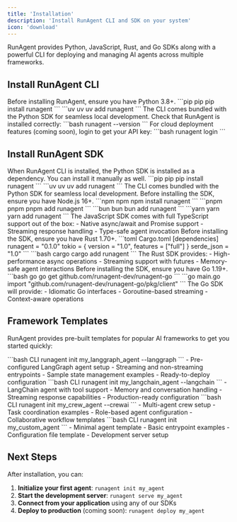 ```yaml
---
title: 'Installation'
description: 'Install RunAgent CLI and SDK on your system'
icon: 'download'
---
```



RunAgent provides Python, JavaScript, Rust, and Go SDKs along with a powerful CLI for deploying and managing AI agents across multiple frameworks.

## Install RunAgent CLI

<Tabs>
  <Tab title="Python">
  Before installing RunAgent, ensure you have Python 3.8+.
  <Steps>
  <Step title="Install RunAgent CLI & Python SDK">
  <CodeGroup>
    ```pip pip
    pip install runagent
    ```
    ```uv uv
    uv add runagent
    ```
  </CodeGroup>
  The CLI comes bundled with the Python SDK for seamless local development.
  </Step>
  <Step title="Verify Installation">
    Check that RunAgent is installed correctly:
    ```bash
    runagent --version
    ```
  </Step>
  <Step title="Login (Optional)">
    For cloud deployment features (coming soon), login to get your API key:
    ```bash
    runagent login
    ```
    </Step>
    </Steps>
  </Tab>
</Tabs>

## Install RunAgent SDK

<Tabs>
  <Tab title="Python">
  When RunAgent CLI is installed, the Python SDK is installed as a dependency. You can install it manually as well.
  <Steps>
  <Step title="Install RunAgent Python SDK">
  <CodeGroup>
    ```pip pip
    pip install runagent
    ```
    ```uv uv
    uv add runagent
    ```
  </CodeGroup>
  The CLI comes bundled with the Python SDK for seamless local development.
  </Step>
  </Steps>
  </Tab>
  <Tab title="JavaScript">
Before installing the SDK, ensure you have Node.js 16+.
  <Steps>
  <Step title="Install RunAgent SDK">
  <CodeGroup>
    ```npm npm
    npm install runagent
    ```
    ```pnpm pnpm
    pnpm add runagent
    ```
    ```bun bun
    bun add runagent
    ```
    ```yarn yarn
    yarn add runagent
    ```
  </CodeGroup>
  </Step>
  <Step title="TypeScript Support">
  The JavaScript SDK comes with full TypeScript support out of the box:
  - Native async/await and Promise support
  - Streaming response handling
  - Type-safe agent invocation
  </Step>
  </Steps>
  </Tab>
  <Tab title="Rust">
Before installing the SDK, ensure you have Rust 1.70+.
  <Steps>
  <Step title="Add RunAgent to Cargo.toml">
  <CodeGroup>
    ```toml Cargo.toml
    [dependencies]
    runagent = "0.1.0"
    tokio = { version = "1.0", features = ["full"] }
    serde_json = "1.0"
    ```
  </CodeGroup>
  </Step>
  <Step title="Install via Cargo">
  <CodeGroup>
    ```bash cargo
    cargo add runagent
    ```
  </CodeGroup>
  </Step>
  <Step title="Features">
  The Rust SDK provides:
  - High-performance async operations
  - Streaming support with futures
  - Memory-safe agent interactions
  </Step>
  </Steps>
  </Tab>
  <Tab title="Go">
Before installing the SDK, ensure you have Go 1.19+.
  <Steps>
  <Step title="Install RunAgent SDK">
  <CodeGroup>
    ```bash go
    go get github.com/runagent-dev/runagent-go
    ```
  </CodeGroup>
  </Step>
  <Step title="Import in your project">
  <CodeGroup>
    ```go main.go
    import "github.com/runagent-dev/runagent-go/pkg/client"
    ```
  </CodeGroup>
  </Step>
  <Step title="Features (Coming Soon)">
  The Go SDK will provide:
  - Idiomatic Go interfaces
  - Goroutine-based streaming
  - Context-aware operations
  </Step>
  </Steps>
  </Tab>
</Tabs>

## Framework Templates

RunAgent provides pre-built templates for popular AI frameworks to get you started quickly:

<Tabs>
  <Tab title="LangGraph">
  <Steps>
  <Step title="Initialize LangGraph Project">
  <CodeGroup>
    ```bash CLI
    runagent init my_langgraph_agent --langgraph
    ```
  </CodeGroup>
  </Step>
  <Step title="What's Included">
  - Pre-configured LangGraph agent setup
  - Streaming and non-streaming entrypoints
  - Sample state management examples
  - Ready-to-deploy configuration
  </Step>
  </Steps>
  </Tab>
  <Tab title="LangChain">
  <Steps>
  <Step title="Initialize LangChain Project">
  <CodeGroup>
    ```bash CLI
    runagent init my_langchain_agent --langchain
    ```
  </CodeGroup>
  </Step>
  <Step title="What's Included">
  - LangChain agent with tool support
  - Memory and conversation handling
  - Streaming response capabilities
  - Production-ready configuration
  </Step>
  </Steps>
  </Tab>
  <Tab title="CrewAI">
  <Steps>
  <Step title="Initialize CrewAI Project">
  <CodeGroup>
    ```bash CLI
    runagent init my_crew_agent --crewai
    ```
  </CodeGroup>
  </Step>
  <Step title="What's Included">
  - Multi-agent crew setup
  - Task coordination examples
  - Role-based agent configuration
  - Collaborative workflow templates
  </Step>
  </Steps>
  </Tab>
  <Tab title="Custom">
  <Steps>
  <Step title="Initialize Blank Project">
  <CodeGroup>
    ```bash CLI
    runagent init my_custom_agent
    ```
  </CodeGroup>
  </Step>
  <Step title="What's Included">
  - Minimal agent template
  - Basic entrypoint examples
  - Configuration file template
  - Development server setup
  </Step>
  </Steps>
  </Tab>
</Tabs>

## Next Steps

After installation, you can:

1. **Initialize your first agent**: `runagent init my_agent`
2. **Start the development server**: `runagent serve my_agent`
3. **Connect from your application** using any of our SDKs
4. **Deploy to production** (coming soon): `runagent deploy my_agent`

<NeedHelp context="Installation" />